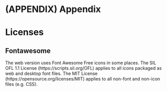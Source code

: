 # (APPENDIX) Appendix {-} 

# Licenses {-}
## Fontawesome {-}

The web version uses Font Awesome Free icons in some places. 
The SIL OFL 1.1 License (https://scripts.sil.org/OFL) applies to all icons
 packaged as web and desktop font files. The MIT License (https://opensource.org/licenses/MIT) applies to all non-font and
non-icon files (e.g. CSS).
